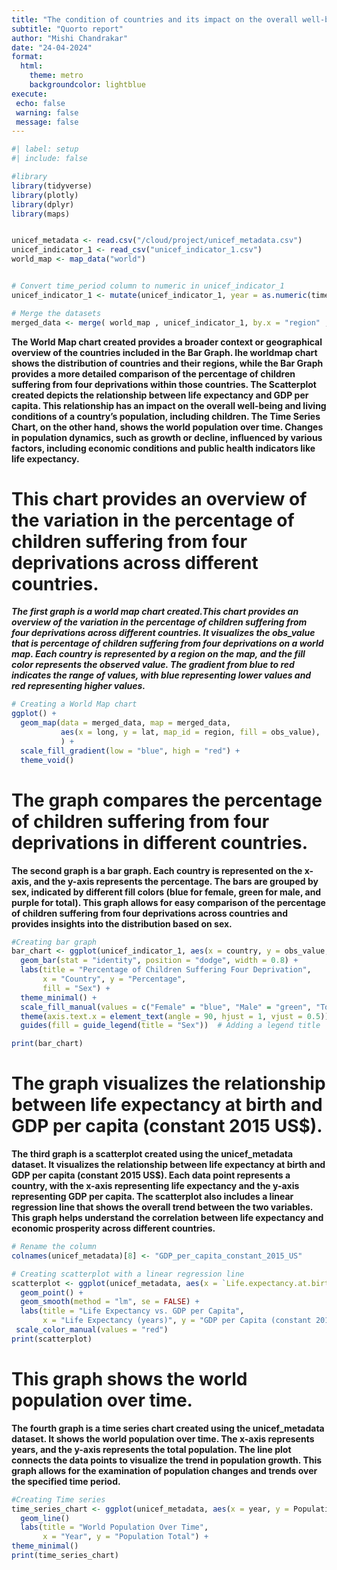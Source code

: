 ```yaml
---
title: "The condition of countries and its impact on the overall well-being and living conditions of a country's population specially children."
subtitle: "Quorto report"
author: "Mishi Chandrakar"
date: "24-04-2024"
format:
  html:
    theme: metro
    backgroundcolor: lightblue
execute:
 echo: false
 warning: false
 message: false
---
```


```r
#| label: setup
#| include: false

#library
library(tidyverse)
library(plotly)
library(dplyr)
library(maps)


unicef_metadata <- read.csv("/cloud/project/unicef_metadata.csv")
unicef_indicator_1 <- read_csv("unicef_indicator_1.csv")
world_map <- map_data("world")


# Convert time_period column to numeric in unicef_indicator_1
unicef_indicator_1 <- mutate(unicef_indicator_1, year = as.numeric(time_period))

# Merge the datasets
merged_data <- merge( world_map , unicef_indicator_1, by.x = "region" , by.y ="country" , all.x = TRUE)
```
**The World Map chart created provides a broader context or geographical overview of the countries included in the Bar Graph. Ihe worldmap chart shows the distribution of countries and their regions, while the Bar Graph provides a more detailed comparison of the percentage of children suffering from four deprivations within those countries.
The Scatterplot created depicts the relationship between life expectancy and GDP per capita. This relationship has an impact on the overall well-being and living conditions of a country's population, including children. The Time Series Chart, on the other hand, shows the world population over time. Changes in population dynamics, such as growth or decline, influenced by various factors, including economic conditions and public health indicators like life expectancy.**

# This chart provides an overview of the variation in the percentage of children suffering from four deprivations across different countries.

***The first graph is a world map chart created.This chart provides an overview of the variation in the percentage of children suffering from four deprivations across different countries. It visualizes the obs_value that is percentage of children suffering from four deprivations on a world map. Each country is represented by a region on the map, and the fill color represents the observed value. The gradient from blue to red indicates the range of values, with blue representing lower values and red representing higher values.***
```r
# Creating a World Map chart
ggplot() +
  geom_map(data = merged_data, map = merged_data,
           aes(x = long, y = lat, map_id = region, fill = obs_value),
           ) +
  scale_fill_gradient(low = "blue", high = "red") +
  theme_void()

```
# The graph compares the percentage of children suffering from four deprivations in different countries.

**The second graph is a bar graph. Each country is represented on the x-axis, and the y-axis represents the percentage. The bars are grouped by sex, indicated by different fill colors (blue for female, green for male, and purple for total). This graph allows for easy comparison of the percentage of children suffering from four deprivations across countries and provides insights into the distribution based on sex.**
```r
#Creating bar graph
bar_chart <- ggplot(unicef_indicator_1, aes(x = country, y = obs_value, fill = sex)) +
  geom_bar(stat = "identity", position = "dodge", width = 0.8) +
  labs(title = "Percentage of Children Suffering Four Deprivation",
       x = "Country", y = "Percentage",
       fill = "Sex") +
  theme_minimal() +
  scale_fill_manual(values = c("Female" = "blue", "Male" = "green", "Total" = "purple")) +
  theme(axis.text.x = element_text(angle = 90, hjust = 1, vjust = 0.5)) +  # Rotating x-axis labels vertically
  guides(fill = guide_legend(title = "Sex"))  # Adding a legend title

print(bar_chart)
```
# The graph visualizes the relationship between life expectancy at birth and GDP per capita (constant 2015 US$).

**The third graph is a scatterplot created using the unicef_metadata dataset. It visualizes the relationship between life expectancy at birth and GDP per capita (constant 2015 US$). Each data point represents a country, with the x-axis representing life expectancy and the y-axis representing GDP per capita. The scatterplot also includes a linear regression line that shows the overall trend between the two variables. This graph helps understand the correlation between life expectancy and economic prosperity across different countries.**
```r
# Rename the column
colnames(unicef_metadata)[8] <- "GDP_per_capita_constant_2015_US"

# Creating scatterplot with a linear regression line
scatterplot <- ggplot(unicef_metadata, aes(x = `Life.expectancy.at.birth..total..years.`, y = GDP_per_capita_constant_2015_US)) +
  geom_point() +
  geom_smooth(method = "lm", se = FALSE) +
  labs(title = "Life Expectancy vs. GDP per Capita",
       x = "Life Expectancy (years)", y = "GDP per Capita (constant 2015 US$)") +
 scale_color_manual(values = "red")
print(scatterplot)
```
# This graph shows the world population over time.

**The fourth graph is a time series chart created using the unicef_metadata dataset. It shows the world population over time. The x-axis represents years, and the y-axis represents the total population. The line plot connects the data points to visualize the trend in population growth. This graph allows for the examination of population changes and trends over the specified time period.**
```r
#Creating Time series
time_series_chart <- ggplot(unicef_metadata, aes(x = year, y = Population..total)) +
  geom_line()
  labs(title = "World Population Over Time",
       x = "Year", y = "Population Total") +
theme_minimal()  
print(time_series_chart)
```



